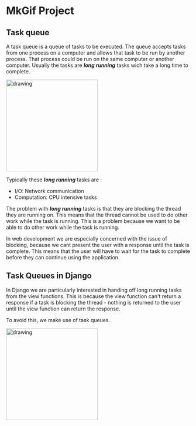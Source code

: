 # MkGif Project

## Task queue

A task queue is a queue of tasks to be executed. The queue accepts tasks from one process on a computer and allows that task to be run by another process. That process could be run on the same computer or another computer.
Usually the tasks are **_long running_** tasks wich take a long time to complete.

<img src="../../src/assets/task-queue.jpg" alt="drawing" width="250" />

Typically these **_long running_** tasks are :

- I/O: Network communication
- Computation: CPU intensive tasks

The problem with **_long running_** tasks is that they are blocking the thread they are running on. This means that the thread cannot be used to do other work while the task is running. This is a problem because we want to be able to do other work while the task is running.

In web development we are especially concerned with the issue of blocking, because we cant present the user with a response until the task is complete. This means that the user will have to wait for the task to complete before they can continue using the application.

## Task Queues in Django

In Django we are particularly interested in handing off long running tasks from the view functions. This is because the view function can't return a response if a task is blocking the thread - nothing is returned to the user until the view function can return the response.

To avoid this, we make use of task queues.

<img src="../../src/assets/django-task-queue.jpg" alt="drawing" width="250" />
